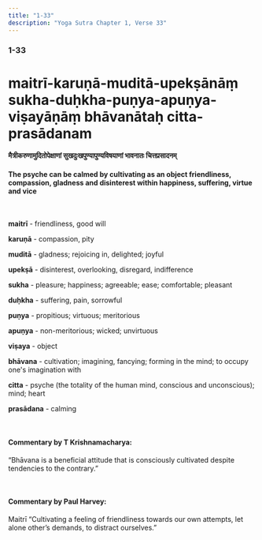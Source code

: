 ```yaml
---
title: "1-33"
description: "Yoga Sutra Chapter 1, Verse 33"
---
```


### 1-33

# maitrī-karuṇā-muditā-upekṣānāṃ sukha-duḥkha-puṇya-apuṇya-viṣayāṇāṃ bhāvanātaḥ citta-prasādanam

#### मैत्रीकरुणामुदितोपेक्षाणां सुखदुःखपुण्यापुण्यविषयाणां भावनातः चित्तप्रसादनम्

#### The psyche can be calmed by cultivating as an object friendliness, compassion, gladness and disinterest within happiness, suffering, virtue and vice

<br />

**maitrī** - friendliness, good will <br />

**karuṇā** - compassion, pity <br />

**muditā** - gladness; rejoicing in, delighted; joyful <br />

**upekṣā** - disinterest, overlooking, disregard, indifference <br />

**sukha** - pleasure; happiness; agreeable; ease; comfortable; pleasant <br />

**duḥkha** - suffering, pain, sorrowful <br />

**puṇya** - propitious; virtuous; meritorious <br />

**apuṇya** - non-meritorious; wicked; unvirtuous <br />

**viṣaya** - object <br />

**bhāvana** - cultivation; imagining, fancying; forming in the mind; to occupy one's imagination with <br />

**citta** - psyche (the totality of the human mind, conscious and unconscious); mind; heart <br />

**prasādana** - calming <br />

<br />

#### Commentary by T Krishnamacharya:

“Bhāvana is a beneficial attitude
that is consciously cultivated
despite tendencies to the contrary.”

<br />

#### Commentary by Paul Harvey:

Maitrī
“Cultivating a feeling of friendliness
towards our own attempts,
let alone other’s demands,
to distract ourselves.”
